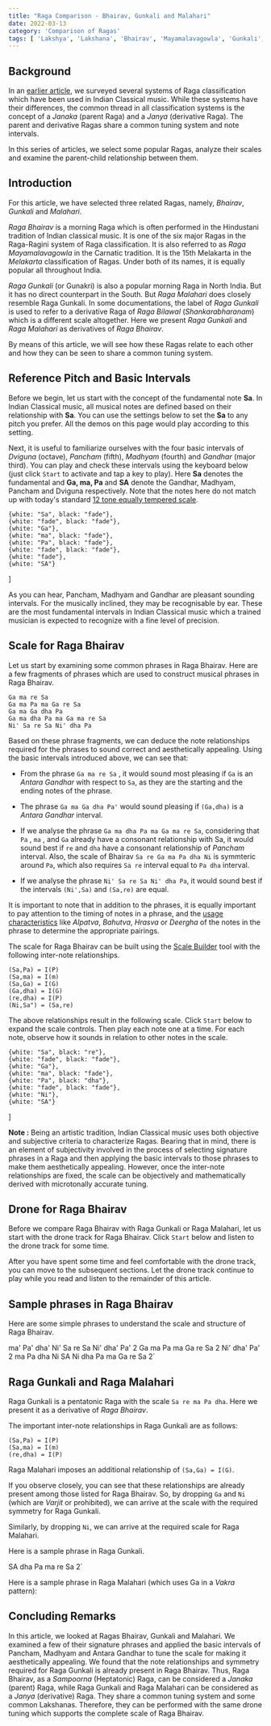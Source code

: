 ```yaml
---
title: "Raga Comparison - Bhairav, Gunkali and Malahari"
date: 2022-03-13
category: 'Comparison of Ragas'
tags: [ 'Lakshya', 'Lakshana', 'Bhairav', 'Mayamalavagowla', 'Gunkali', 'Malahari' ]
---
```



## Background

In an [earlier article](/learn/raga-classification/), we surveyed several systems of Raga classification which have been used in Indian Classical music. While these systems have their differences, the common thread in all classification systems is the concept of a *Janaka* (parent Raga) and a *Janya* (derivative Raga). The parent and derivative Ragas share a common tuning system and note intervals.

In this series of articles, we select some popular Ragas, analyze their scales and examine the parent-child relationship between them.

## Introduction

For this article, we have selected three related Ragas, namely, *Bhairav*, *Gunkali* and *Malahari*.

*Raga Bhairav* is a morning Raga which is often performed in the Hindustani tradition of Indian classical music. It is one of the six major Ragas in the Raga-Ragini system of Raga classification. It is also referred to as *Raga Mayamalavagowla* in the Carnatic tradition. It is the 15th Melakarta in the *Melakarta* classification of Ragas. Under both of its names, it is equally popular all throughout India.

*Raga Gunkali* (or Gunakri) is also a popular morning Raga in North India. But it has no direct counterpart in the South. But *Raga Malahari* does closely resemble Raga Gunkali. In some documentations, the label of *Raga Gunkali* is used to refer to a derivative Raga of *Raga Bilawal* (*Shankarabharanam*) which is a different scale altogether. Here we present *Raga Gunkali* and *Raga Malahari* as derivatives of *Raga Bhairav*.

By means of this article, we will see how these Ragas relate to each other and how they can be seen to share a common tuning system.

## Reference Pitch and Basic Intervals

Before we begin, let us start with the concept of the fundamental note **Sa**. In Indian Classical music, all musical notes are defined based on their relationship with **Sa**. You can use the settings below to set the **Sa** to any pitch you prefer. All the demos on this page would play according to this setting.

<CommonPitch />

Next, it is useful to familiarize ourselves with the four basic intervals of *Dviguna*  (octave), *Pancham* (fifth), *Madhyam* (fourth) and *Gandhar* (major third). You can play and check these intervals using the keyboard below (just click `Start` to activate and tap a key to play). Here **Sa** denotes the fundamental and **Ga, ma, Pa** and **SA** denote the Gandhar, Madhyam, Pancham and Dviguna respectively. Note that the notes here do not match up with today's standard [12 tone equally tempered scale](https://en.wikipedia.org/wiki/12_equal_temperament).

    {white: "Sa", black: "fade"},
    {white: "fade", black: "fade"},
    {white: "Ga"},
    {white: "ma", black: "fade"},
    {white: "Pa", black: "fade"},
    {white: "fade", black: "fade"},
    {white: "fade"},
    {white: "SA"}
]

<ScalePlayer title='Basic Intervals' noteSpec={notesBasicIntervals} scale={scaleBasicIntervals} />

As you can hear, Pancham, Madhyam and Gandhar are pleasant sounding intervals. For the musically inclined, they may be recognisable by ear. These are the most fundamental intervals in Indian Classical music which a trained musician is expected to recognize with a fine level of precision.

## Scale for Raga Bhairav

Let us start by examining some common phrases in Raga Bhairav. Here are a few fragments of phrases which are used to construct musical phrases in Raga Bhairav.

```
Ga ma re Sa
Ga ma Pa ma Ga re Sa
Ga ma Ga dha Pa
Ga ma dha Pa ma Ga ma re Sa
Ni' Sa re Sa Ni' dha Pa
```

Based on these phrase fragments, we can deduce the note relationships required for the phrases to sound correct and aesthetically appealing. Using the basic intervals introduced above, we can see that:

* From the phrase `Ga ma re Sa` , it would sound most pleasing if `Ga` is an *Antara Gandhar* with respect to `Sa`, as they are the starting and the ending notes of the phrase.

* The phrase `Ga ma Ga dha Pa'` would sound pleasing if `(Ga,dha)` is a *Antara Gandhar* interval. 

* If we analyse the phrase `Ga ma dha Pa ma Ga ma re Sa`, considering that `Pa` , `ma` , and `Ga` already have a consonant relationship with Sa, it would sound best if `re` and `dha` have a consonant relationship of *Pancham* interval. Also, the scale of Bhairav `Sa re Ga ma Pa dha Ni` is symmteric around `Pa`, which also requires `Sa re` interval equal to `Pa dha` interval.
    
* If we analyse the phrase `Ni' Sa re Sa Ni' dha Pa`, it would sound best if the intervals `(Ni',Sa)` and `(Sa,re)` are equal.
    
It is important to note that in addition to the phrases, it is equally important to pay attention to the timing of notes in a phrase, and the [usage characteristics](/learn/grammar-of-music) like *Alpatva*, *Bahutva*, *Hrasva* or *Deergha* of the notes in the phrase to determine the appropriate pairings.

The scale for Raga Bhairav can be built using the [Scale Builder](/scalebuilder/) tool with the following inter-note relationships.

```
(Sa,Pa) = I(P)
(Sa,ma) = I(m)
(Sa,Ga) = I(G)
(Ga,dha) = I(G)
(re,dha) = I(P)
(Ni,Sa") = (Sa,re)
```

The above relationships result in the following scale. Click `Start` below to expand the scale controls. Then play each note one at a time. For each note, observe how it sounds in relation to other notes in the scale.

    {white: "Sa", black: "re"},
    {white: "fade", black: "fade"},
    {white: "Ga"},
    {white: "ma", black: "fade"},
    {white: "Pa", black: "dha"},
    {white: "fade", black: "fade"},
    {white: "Ni"},
    {white: "SA"}
]

<ScalePlayer title='Scale for Raga Bhairav' noteSpec={noteSpecBhairav} scale={bhairavScale} />

    
<Notice>

**Note :** Being an artistic tradition, Indian Classical music uses both objective and subjective criteria to characterize Ragas. Bearing that in mind, there is an element of subjectivity involved in the process of selecting signature phrases in a Raga and then applying the basic intervals to those phrases to make them aesthetically appealing. However, once the inter-note relationships are fixed, the scale can be objectively and mathematically derived with microtonally accurate tuning.

</Notice>


## Drone for Raga Bhairav

Before we compare Raga Bhairav with Raga Gunkali or Raga Malahari, let us start with the drone track for Raga Bhairav. Click `Start` below and listen to the drone track for some time.

<DronePlayer title='Drone for Raga Bhairav' settings={bhairavDrone} />

After you have spent some time and feel comfortable with the drone track, you can move to the subsequent sections. Let the drone track continue to play while you read and listen to the remainder of this article.

## Sample phrases in Raga Bhairav

Here are some simple phrases to understand the scale and structure of Raga Bhairav.

ma' Pa' dha' Ni' Sa re Sa Ni' dha' Pa' 2
Ga ma Pa ma Ga re Sa 2 Ni' dha' Pa' 2
ma Pa dha Ni SA Ni dha Pa ma Ga re Sa 2`

<MotifPlayer title='Aarohi and Avarohi phrases for Raga Bhairav' motif={bhairavMotif} scale={bhairavScale} />

## Raga Gunkali and Raga Malahari

Raga Gunkali is a pentatonic Raga with the scale `Sa re ma Pa dha`. Here we present it as a derivative of *Raga Bhairav*.

The important inter-note relationships in Raga Gunkali are as follows:

```
(Sa,Pa) = I(P)
(Sa,ma) = I(m)
(re,dha) = I(P)
```

Raga Malahari imposes an additional relationship of `(Sa,Ga) = I(G)`.

If you observe closely, you can see that these relationships are already present among those listed for Raga Bhairav. So, by dropping `Ga` and `Ni` (which are *Varjit* or prohibited), we can arrive at the scale with the required symmetry for Raga Gunkali.

Similarly, by dropping `Ni`, we can arrive at the required scale for Raga Malahari.

Here is a sample phrase in Raga Gunkali.

SA dha Pa ma re Sa 2`

<MotifPlayer title='Aarohi and Avarohi phrases for Raga Gunkali' motif={gunkaliMotif} scale={bhairavScale} />

Here is a sample phrase in Raga Malahari (which uses Ga in a *Vakra* pattern):


<MotifPlayer title='Aarohi and Avarohi phrases for Raga Malahari' motif={malahariMotif} scale={bhairavScale} />

## Concluding Remarks

In this article, we looked at Ragas Bhairav, Gunkali and Malahari. We examined a few of their signature phrases and applied the basic intervals of Pancham, Madhyam and Antara Gandhar to tune the scale for making it aesthetically appealing. We found that the note relationships and symmetry required for Raga Gunkali is already present in Raga Bhairav. Thus, Raga Bhairav, as a *Sampoorna* (Heptatonic) Raga, can be considered a *Janaka* (parent) Raga, while Raga Gunkali and Raga Malahari can be considered as a *Janya* (derivative) Raga. They share a common tuning system and some common Lakshanas. Therefore, they can be performed with the same drone tuning which supports the complete scale of Raga Bhairav.
